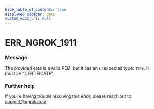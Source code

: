 ```yaml
---
hide_table_of_contents: true
displayed_sidebar: docs
custom_edit_url: null
---
```



# ERR_NGROK_1911

### Message
The provided data is a valid PEM, but it has an unexpected type: `TYPE`. It must be "CERTIFICATE".

### Further help
If you're having trouble resolving this error, please reach out to [support@ngrok.com](mailto:support@ngrok.com?subject=Help%20with%20ERR_NGROK_1911)


<ErrorDetails error='err_ngrok_1911' />
